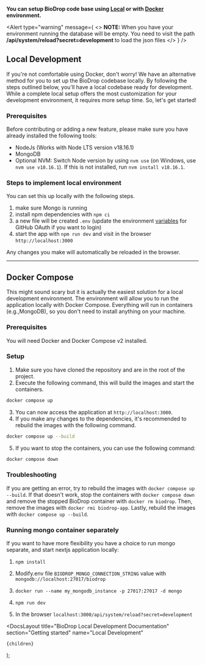 
**You can setup BioDrop code base using [Local](#local-development) or with [Docker](#docker-compose) environment.**

<Alert
  type="warning"
  message={
    <>
      <strong>NOTE: </strong>
      When you have your environment running the database will be empty. You need
      to visit the path <strong>
        /api/system/reload?secret=development
      </strong> to load the json files
    </>
  }
/>

## Local Development

If you're not comfortable using Docker, don't worry! We have an alternative method for you to set up the BioDrop codebase locally.
By following the steps outlined below, you'll have a local codebase ready for development.
While a complete local setup offers the most customization for your development environment, it requires more setup time.
So, let's get started!

### Prerequisites

Before contributing or adding a new feature, please make sure you have already installed the following tools:

- <Link href="https://nodejs.org/en/download/">NodeJs</Link> (Works with Node LTS
  version v18.16.1)
- <Link href="https://www.mongodb.com/home">MongoDB</Link>
- Optional <Link href="https://github.com/nvm-sh/nvm">NVM</Link>: Switch Node version by using `nvm use` (on Windows, use `nvm use v18.16.1`). If this is not installed, run `nvm install v18.16.1`.

### Steps to implement local environment

You can set this up locally with the following steps.

1. make sure Mongo is running
1. install npm dependencies with `npm ci`
1. a new file will be created `.env` (update the environment [variables](/docs/environments/environment-variables) for GitHub OAuth if you want to login)
1. start the app with `npm run dev` and visit in the browser `http://localhost:3000`

Any changes you make will automatically be reloaded in the browser.

---

## Docker Compose

This might sound scary but it is actually the easiest solution for a local development environment.
The environment will allow you to run the application locally with Docker Compose. Everything will run in containers (e.g.,MongoDB), so you don't need to install anything on your machine.

### Prerequisites

You will need <Link href="https://docs.docker.com/compose/">Docker and Docker Compose v2</Link> installed.

### Setup

1. Make sure you have cloned the repository and are in the root of the project.
2. Execute the following command, this will build the images and start the containers.

```bash
docker compose up
```

3. You can now access the application at `http://localhost:3000`.
4. If you make any changes to the dependencies, it's recommended to rebuild the images with the following command.

```bash
docker compose up --build
```

5. If you want to stop the containers, you can use the following command:

```bash
docker compose down
```

### Troubleshooting

If you are getting an error, try to rebuild the images with `docker compose up --build`. If that doesn't work, stop the containers with `docker compose down` and remove the stopped BioDrop container with `docker rm biodrop`. Then, remove the images with `docker rmi biodrop-app`. Lastly, rebuild the images with `docker compose up --build`.

### Running mongo container separately

If you want to have more flexibility you have a choice to run mongo separate, and start nextjs application locally:

1. `npm install`

2. Modify.env file `BIODROP_MONGO_CONNECTION_STRING` value with `mongodb://localhost:27017/biodrop`

3. `docker run --name my_mongodb_instance -p 27017:27017 -d mongo`

4. `npm run dev`

5. In the browser `localhost:3000/api/system/reload?secret=development`

  <DocsLayout
    title="BioDrop Local Development Documentation"
    section="Getting started"
    name="Local Development"
  >
    {children}
  </DocsLayout>
);
